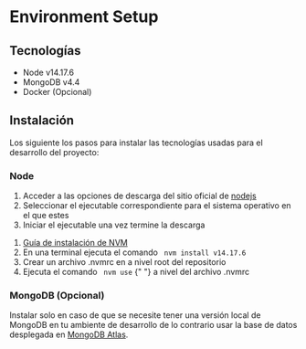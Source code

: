 
# Environment Setup

## Tecnologías
- Node v14.17.6
- MongoDB v4.4
- Docker (Opcional)

## Instalación

Los siguiente los pasos para instalar las tecnologías usadas para el desarrollo del proyecto:


### Node
<Tabs>
  <TabItem value="download" label="Ejecutable" default>
    <ol>
      <li> Acceder a las opciones de descarga del sitio oficial de <a href="https://nodejs.org/download/release/v14.17.6/"> nodejs </a> </li>
      <li> Seleccionar el ejecutable correspondiente para el sistema operativo en el que estes </li>
      <li> Iniciar el ejecutable una vez termine la descarga </li>
    </ol>
  </TabItem>

  <TabItem value="nvm" label="NVM">
     <ol>
      <li> <a href="https://github.com/nvm-sh/nvm#installing-and-updating"> Guía de instalación de NVM </a> </li>
      <li> En una terminal ejecuta el comando <code class="language-bash"> nvm install v14.17.6 </code> </li>
      <li> Crear un archivo .nvmrc en a nivel root del repositorio </li>
      <li> Ejecuta el comando <code class="language-bash"> nvm use</code> {" "} a nivel del archivo .nvmrc </li>
     </ol>
  </TabItem>
</Tabs>

### MongoDB (Opcional)

Instalar solo en caso de que se necesite tener una versión local de MongoDB en tu ambiente de desarrollo de lo contrario usar la base de datos desplegada en <a href="https://www.mongodb.com"> MongoDB Atlas</a>.

<Tabs>
  <TabItem value="download" label="Ejecutable" default>
  </TabItem>

  <TabItem value="docker" label="Docker">
  </TabItem>
</Tabs>
